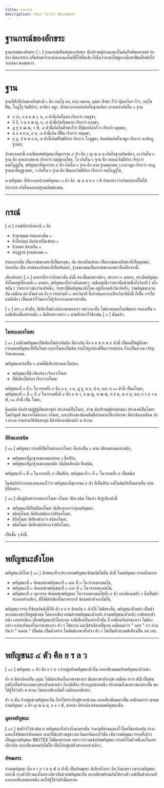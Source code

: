 ```yaml
---
title: ฐานกรณ์
description: Your first document
---
```


# ฐานกรณ์ของอักขระ

ฐานกรณ์ของอักขระ [ ๖ ] ฐานกรณ์เป็นต้นของอักขระ นักปราชญ์ท่านแสดงในคัมภีร์ศัพทศาสตร์ ย่อบ้าง พิสดารบ้าง ครั้นข้าพเจ้าจะนำมาแสดงในที่นี้ให้สิ้นเชิง ก็เห็นว่าจะพาให้ผู้แรกศึกษาฟั่นเฝือนักไป จะแสดง พอสมควร.

---

# ฐาน

ฐานที่ตั้งที่เกิดของอักขระมี ๖ คือ กณฺโฐ คอ, ตาลุ เพดาน, มุทฺธา ศีรษะ ก็ว่า ปุ่มเหงือก ก็ว่า, ทนฺโต ฟัน, โอฏฺโฐ ริมฝีปาก, นาสิกา จมูก.
อักขระบางเหล่าเกิดในฐานเดียว บางเหล่าเกิดใน ๒ ฐาน

- อ อา, ก ข ค ฆ ง, ห, ๘ ตัวนี้เกิดในคอ เรียกว่า กณฺฐชา,
- อิ อี, จ ฉ ช ฌ ญ, ย, ๗ ตัวนี้เกิดที่เพดาน เรียกว่า ตาลุชา,
- ฏ ฐ ฑ ฒ ณ, ร ฬ, ๗ ตัวนี้เกิดในศีรษะก็ว่า ที่ปุ่มเหงือกก็ว่า เรียกว่า มุทฺธชา,
- ต ถ ท ธ น, ล ส, ๗ ตัวนี้เกิด ที่ฟั่น เรียกว่า ทนฺตชา,
- อุ อู, ป ผ พ ภ ม, ๗ ตัวนี้เกิดที่ริมฝีปาก เรียกว่า โอฏฺฐชา,
  นิคคหิตเกิดในจมูก เรียกว่า นาสิกฏฺฐานชา,

อักขระเหล่านี้ ยกเสียแต่พยัญชนะที่สุดวรรค ๕ ตัว คือ ง ญ ณ น ม เกิดในฐานอันเดียว,
เอ เกิดใน ๒ ฐาน คือ คอและเพดาน เรียกว่า กณฺฐตาลุโชล, โอ เกิดใน ๒ ฐาน คือ คอและริมฝีปาก เรียกว่า คณฺโฐฏฺฐโช,
พยัญชนะที่สุดวรรค ๕ ตัว เกิดใน ๒ ฐาน คือ ตาม ฐานของตน ๆ และจมูก เรียกว่า สกฏฺฐานนาสิกฏฺฐานชา, ว เกิดใน ๒ ฐาน คือ ฟันและริมฝีปาก เรียกว่า ทนฺโตฏฺฐโช,

ห พยัญชนะ ที่ประกอบด้วยพยัญชนะ ๘ ตัว คือ  ณ น ม ย ล ว ฬ ท่านกล่าวว่าเกิดแต่อกที่ไม่ได้ประกอบ เกิดในคอตามฐานเดิมของตน.

---

# กรณ์

[ ๗ ] กรณ์ที่ทำอักขระมี ๔ คือ

- ชิวฺหามชฺฌํ ท่ามกลางลิ้น ๑
- ชิวฺโหปคฺคํ ถัดปลายลิ้นเข้ามา ๑
- ชิวฺหคฺคํ ปลายลิ้น ๑
- สกฏฺฐานํ ฐานของตน ๑.

ท่ามกลางลิ้น เป็นกรณ์ของขระที่เป็นตาลุชะ, ถัด ปลายลิ้นเข้ามา เป็นกรณ์ของอักขระที่เป็นมุทธชะ, ปลายลิ้น เป็น กรณ์ของอักขระที่เป็นทันตชะ, ฐานของตนเป็นกรณ์ของอกขระที่เหลือจากนี้.

เสียงอักขระ [ ๘ ] มาตราที่จะว่าอักขระนั้น ดังนี้ สระสั้นมาตราเดียว, สระยาว ๒ มาตรา, สระมีพยัญชนะสังโยคอยู่เบื้องหลัง ๓ มาตรา, พยัญชนะทั้งปวงกึ่งมาตรา, เหมือนหนึ่งว่าสระนั้นตัวหนึ่งกึ่งวินาที ( ครึ่ง ซกัน ) ว่าสระยาวต้องวินาทีหนึ่ง,
ว่าสระที่มีพยัญชนะสังโยค อยู่เบื้องหลังวินาทีครึ่ง, ว่าพยัญชนะควบกัน เหมือน ตฺย ตั้งแต่ ตล ถึง ย เท่าส่วนที่ ๔ ของวินาที ซึ่งกำหนดระยะเสียงวินาทีดังนี้ ก็เป็น การไม่แน่ทีเดียว เป็นแต่ว่าไว้พอจะได้รู้จักระยะมาตราเท่านั้น.

[ ๙ ] สระ ๘ ตัวนั้น, มีเสียงไม่ต่างกับภาษาของเรา เพราะฉะนั้น ไม่ต้องแสดงโดยพิศดาร ย่อลงเป็น ๒ คงมีเสียงสั้นอย่างหนึ่ง ๑ มีเสียงยาวอย่าง ๑ ตามที่กล่าวไว้ข้างต้น [ ๓ ] นั้นแล้ว.

---

### โฆสะและอโฆสะ

[ ๑๐ ] แม้ถึงพยัญชนะก็มีเสียงไม่ต่างกันนัก ที่ต่างกัน คือ ค ช ฑ ท พ ๕ ตัวนี้ เป็นแต่ให้ผู้ศึกษากำหนดพยัญชนะที่เป็นโฆสะ และอโฆสะเป็นต้น อ่านให้ถูกต้องดีขึ้นกว่าแต่ก่อน ก็จะเป็นความ
เจริญวิทยาของตน.

พยัญชนะแบ่งเป็น ๒ ตามที่มีเสียงก้องและไม่ก้อง.

- พยัญชนะที่มี เสียงก้อง เรียกว่าโฆสะ
- ที่มีเสียงไม่ก้อง เรียกว่าอโฆสะ

พยัญชนะที่ ๑ ที่ ๒ ในวรรคทั้ง ๕ คือ ก ข, จ ฉ, ฏ ฐ, ต ถ, ป ผ, และ ส ๑๑ ตัวนี้ เป็นอโฆสะ,
พยัญชนะที่ ๓ ที่ ๔ ที่ ๕ ในวรรคทั้งที่ ๕ คือ ค ฑ ง, ช ฌ ญ, ฑ ฒ ฌ, ท ธ น, พ ภ ม, และ ย ร ล ว ห ฬ, ๒๑ ตัวนี้ เป็น โฆสะ,

นิคคหิต นักปราชญ์ผู้รู้ศัพทศาสตร์ ประสงค์เป็นโฆสะ,
ส่วน นักปราชญ์ฝ่ายศาสนา ประสงค์เป็นโฆสาโฆสวิมุตติ พ้นจากโฆสะและ อโฆสะ, และเสียงของนิคคหิตนี้อ่านตามวิธีบาลีภาษา มีสำเนียงเหมือน ตัว ง สะกด อ่านตามวิธีสันสกฤต มีสำเนียงเหมือนตัว ม สะกด.

---

### สิถิลและธนิต

[ ๑๑ ] พยัญชนะวรรคที่เป็นโฆสะและอโฆสะ ก็แบ่งเป็น ๒ ตาม เสียงหย่อนและหนัก,

- พยัญชนะที่ถูกฐานของตนหย่อน ๆ ชื่อสิถิล,
- พยัญชนะที่ถูกฐานของตนหนัก บันลือเสียงดัง ชื่อธนิต,

พยัญชนะที่ ๑ ที่ ๓ ในวรรคทั้ง ๕ เป็นสิถิล, พยัญชนะที่ ๒ ที่ ๔ ในวรรคทั้ง ๕ เป็นธนิต

ในคัมภีร์กัจจายนเภทแสดงไว้ว่า พยัญชนะที่สุดวรรค ๕ ตัว ก็เป็นสิถิล แต่ในคัมภีร์ทั้งหลายอื่น ท่านมิได้กล่าว.

[ ๑๒ ] เมื่อผู้ศึกษากำหนดจำโฆสะ อโฆสะ สิถิล ธนิต ได้แล้ว พึงรู้เสียงดังนี้

- พยัญชนะที่เป็นสิถิลอโฆสะ มีเสียงเบากว่าทุกพยัญชนะ.
- ธนิตอโฆสะ มีเสียงหนักกว่าสิถิลอโฆสะ.
- สิถิลโฆสะ มีเสียงดังกว่า ธนิตอโฆสะ.
- ธนิตโฆสะ มีเสียงดังก้องกว่าสิถิลโฆสะ.

เป็นชั้น ๆ ดังนี้.

---

# พยัญชนะสังโยค

พยัญชนะสังโยค [ ๑๓ ] ลักษณะที่จะประกอบพยัญชนะซ้อนกันได้นั้น ดังนี้
ในพยัญชนะวรรคทั้งหลาย

- พยัญชนะที่ ๑ ซ้อนหน้าพยัญชนะที่ ๑ และ ที่ ๒ ในวรรคของตนได้,
- พยัญชนะที่ ๓ ซ้อนหน้าพยัญชนะที่ ๓ และ ที่ ๔ ในวรรคของตนได้,
- พยัญชนะที่ ๕ สุดวรรค ซ้อนหน้าพยัญชนะ ในวรรคของตนได้ทั้ง ๕ ตัว ยกเสียงแต่ตัว ง ซึ่งเป็นตัวสะกดอย่างเดียว, มิได้มีสำเนียงในภาษาบาลี ซ้อนหน้าตัวเองไม่ได้,

พยัญชนะวรรค ที่ซ้อนกันดังนี้ก็ดี ตัว ย ล ส ซ้อนกัน ๒ ตัวก็ดี ไม่มีสระคั่น, พยัญชนะตัวหน้า เป็นตัวสะกดของสระที่อยู่หน้าตน ไม่ออกเสียง ผสมด้วยพยัญชนะตัวหลัง ส่วนพยัญชนะตัวหลัง อาศัยสระตัวหน้า ออกสำเนียง เมื่อพยัญชนะตัวใดสะกด จะมีเสียงเป็นอย่างไรนั้น ก็ เหมือนกับคำของเรา ไม่ต้องกล่าว แปลกกันแต่ในภาษาของเรา ตัว ร ใช้สะกด และมีสำเนียงเป็นกน เหมือนคำว่า " นคร " เรา อ่านกันว่า " นคอน " เป็นต้น เป็นตัวอย่าง
ในตันติภาษาทั้งปวง ตัว ร ไม่เป็นตัวสะกดมีเสียงเป็น กน เลย.

---

# พยัญชนะ ๔ ตัว คือ ย ร ล ว

[ ๑๔ ] พยัญชนะ ๔ ตัว คือ ย ร ล ว ถ้าอยู่หลังพยัญชนะตัวอื่น ออกเสียงผสมกับพยัญชนะตัวหน้า.

ตัว ส มีสำเนียงเป็น อุสุมะ ไม่มีคำเทียบในภาษาของเรา มีแต่ภาษาอังกฤษ เหมือน คำว่า AS เป็นต้น แม้ถึงเป็นตัวสะกดของสระตัวหน้าแล้ว ก็คงมีเสียง ปรากฏหน่อยหนึ่ง ประมาณกึ่งมาตราของสระสั้น พอให้รู้ได้ว่าตัว ส สะกด ไม่ออกเสียงเต็มที่ เหมือนอาศัยสระ.

ตัว ห นั้น ถ้าอยู่หน้าพยัญชนะอื่น ก็ทำให้สระที่อยู่ข้างหน้าตน ออกเสียงมีลมมากขึ้น เหมือนคำว่า พฺรหฺม ถ้าพยัญชนะ ๘ ตัว ญ ณ น ม, ย ล ว ฬ, นำหน้า มีสำเนียงเข้าผสมพยัญชนะนั้น.

### มูคะพยัญชนะ

[ ๑๕ ] ข้อที่ว่าไว้ข้างต้นว่า พยัญชนะทั้งปวงกึ่งมาตรานั้น ว่าตามที่ท่านแสดงไว้โดยไม่แปลกกัน ถ้าจะแสดงให้พิสดารสักหน่อย ตามวิธีนักปราชญ์ชาวตะวันตกจัดแบ่งไว้นั้น เห็นว่าพยัญชนะวรรคทั้งปวง เป็นมูคะพยัญชนะ MUTES ไม่มีมาตราเลย เพราะจะรวมเข้ากับพยัญชนะวรรคตัวใดตัวหนึ่งลงในสระเดียวกัน ออกเสียงผสมกับไม่ได้ เป็นได้อยู่แต่ตัวสะกดอย่างเดียว,

### อัฑฒสระ

ส่วนพยัญชนะ คือ ย ร ล ว ส ห ฬ ๗ ตัวนี้ เป็นอัฑฒสระ มีเสียงกึ่งสระ คือ กึ่งมาตรา เพราะพยัญชนะเหล่านี้ บางตัวก็รวมลงในสระเดียวกันด้วยพยัญชนะอื่น ออกเสียงพร้อมกันได้บางตัว แม้เป็นตัวสะกดก็คงออกเสียงหน่อยหนึ่ง พอให้รู้ได้ว่าตัวนั้นสะกด

